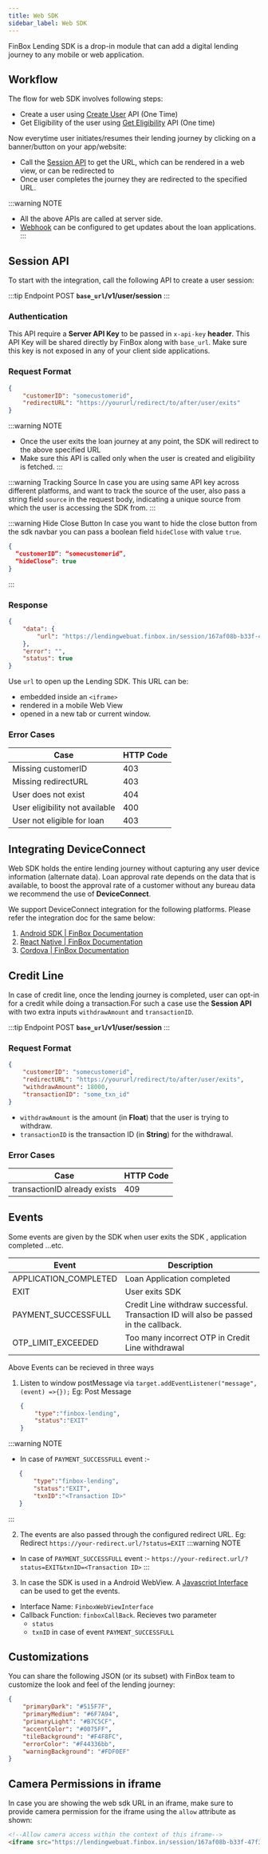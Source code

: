 ```yaml
---
title: Web SDK
sidebar_label: Web SDK
---
```



FinBox Lending SDK is a drop-in module that can add a digital lending journey to any mobile or web application.
## Workflow

The flow for web SDK involves following steps:
- Create a user using [Create User](/middleware/sourcing-rest-api.html#create-user) API (One Time)
- Get Eligibility of the user using [Get Eligibility](/middleware/sourcing-rest-api.html#get-eligibility) API (One time)

Now everytime user initiates/resumes their lending journey by clicking on a banner/button on your app/website:
- Call the [Session API](#session-api) to get the URL, which can be rendered in a web view, or can be redirected to
- Once user completes the journey they are redirected to the specified URL.

:::warning NOTE
- All the above APIs are called at server side.
- [Webhook](/middleware/sourcing-rest-api.html#webhook) can be configured to get updates about the loan applications.
:::

## Session API
To start with the integration, call the following API to create a user session:

:::tip Endpoint
POST **`base_url`/v1/user/session**
:::

### Authentication
This API require a **Server API Key** to be passed in `x-api-key` **header**. This API Key will be shared directly by FinBox along with `base_url`. Make sure this key is not exposed in any of your client side applications.

### Request Format
```json
{
    "customerID": "somecustomerid",
    "redirectURL": "https://yoururl/redirect/to/after/user/exits"
}
```

:::warning NOTE
- Once the user exits the loan journey at any point, the SDK will redirect to the above specified URL
- Make sure this API is called only when the user is created and eligibility is fetched.
:::

:::warning Tracking Source
In case you are using same API key across different platforms, and want to track the source of the user, also pass a string field `source` in the request body, indicating a unique source from which the user is accessing the SDK from.
:::

:::warning Hide Close Button
In case you want to hide the close button from the sdk navbar you can pass a boolean field `hideClose` with value `true`.
```json
{
  “customerID”: “somecustomerid”,
  “hideClose”: true
}
```
:::

### Response
```json
{
    "data": {
        "url": "https://lendingwebuat.finbox.in/session/167af08b-b33f-47f3"
    },
    "error": "",
    "status": true
}
```
Use `url` to open up the Lending SDK. This URL can be:
- embedded inside an `<iframe>`
- rendered in a mobile Web View
- opened in a new tab or current window.

### Error Cases
| Case | HTTP Code |
| - | - |
| Missing customerID | 403 |
| Missing redirectURL | 403 |
| User does not exist | 404 |
| User eligibility not available | 400 |
| User not eligible for loan | 403 |

## Integrating DeviceConnect

Web SDK holds the entire lending journey without capturing any user device information (alternate data). Loan approval rate depends on the data that is available, to boost the approval rate of a customer without any bureau data we recommend the use of **DeviceConnect**. 

We support DeviceConnect integration for the following platforms. Please refer the integration doc for the same below:
1. [Android SDK | FinBox Documentation](https://docs.finbox.in/device-connect/android.html)
2. [React Native | FinBox Documentation](https://docs.finbox.in/device-connect/react-native.html)
3. [Cordova | FinBox Documentation](https://docs.finbox.in/device-connect/cordova.html)

## Credit Line
In case of credit line, once the lending journey is completed, user can opt-in for a credit while doing a transaction.For such a case use the **Session API** with two extra inputs `withdrawAmount` and `transactionID`.

:::tip Endpoint
POST **`base_url`/v1/user/session**
:::

### Request Format
```json
{
    "customerID": "somecustomerid",
    "redirectURL": "https://yoururl/redirect/to/after/user/exits",
    "withdrawAmount": 18000,
    "transactionID": "some_txn_id"
}
```
- `withdrawAmount` is the amount (in **Float**) that the user is trying to withdraw.
- `transactionID` is the transaction ID (in **String**) for the withdrawal.

### Error Cases
| Case | HTTP Code |
| - | - |
| transactionID already exists | 409 |

## Events

Some events are given by the SDK when user exits the SDK , application completed ...etc.

| Event | Description |
| - | - |
| APPLICATION_COMPLETED | Loan Application completed |
| EXIT | User exits SDK |
| PAYMENT_SUCCESSFULL | Credit Line withdraw successful. Transaction ID will also be passed in the callback.|
| OTP_LIMIT_EXCEEDED | Too many incorrect OTP in Credit Line withdrawal |

Above Events can be recieved in three ways

1. Listen to window postMessage via `target.addEventListener("message", (event) =>{});`
   Eg: Post Message
   ```json
   {
       "type":"finbox-lending",
       "status":"EXIT"
   }
   ```
:::warning NOTE
- In case of `PAYMENT_SUCCESSFULL` event :-

```json
   {
       "type":"finbox-lending",
       "status":"EXIT",
       "txnID":"<Transaction ID>"
   }
```
:::

2. The events are also passed through the configured redirect URL.
   Eg: Redirect
   `https://your-redirect.url/?status=EXIT`
:::warning NOTE
- In case of `PAYMENT_SUCCESSFULL` event :-
`https://your-redirect.url/?status=EXIT&txnID=<Transaction ID>`
:::

3. In case the SDK is used in a Android WebView. A [Javascript Interface](https://developer.android.com/guide/webapps/webview#UsingJavaScript) can be used to get the events.
- Interface Name: `FinboxWebViewInterface`
- Callback Function: `finboxCallBack`. Recieves two parameter
    - `status`
    - `txnID` in case of event `PAYMENT_SUCCESSFULL` 

## Customizations

You can share the following JSON (or its subset) with FinBox team to customize the look and feel of the lending journey:
```json
{
    "primaryDark": "#515F7F",
    "primaryMedium": "#6F7A94",
    "primaryLight": "#B7C5CF",
    "accentColor": "#0075FF",
    "tileBackground": "#F4F8FC",
    "errorColor": "#F44336bb",
    "warningBackground": "#FDF0EF"
}
```

## Camera Permissions in iframe

In case you are showing the web sdk URL in an iframe, make sure to provide camera permission for the iframe using the `allow` attribute as shown:
```html
<!--Allow camera access within the context of this iframe-->
<iframe src="https://lendingwebuat.finbox.in/session/167af08b-b33f-47f3" allow="camera"></iframe>
```
